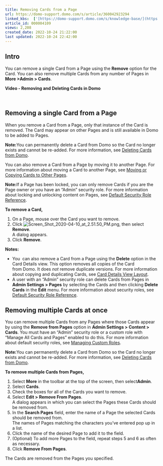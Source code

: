 ```yaml
---
title: Removing Cards from a Page
url: https://domo-support.domo.com/s/article/360042923294
linked_kbs:  ['[https://domo-support.domo.com/s/knowledge-base/](https://domo-support.domo.com/s/knowledge-base/)', '[https://domo-support.domo.com/s/](https://domo-support.domo.com/s/)', '[https://domo-support.domo.com/s/topic/0TO5w000000ZamoGAC](https://domo-support.domo.com/s/topic/0TO5w000000ZamoGAC)', '[https://domo-support.domo.com/s/topic/0TO5w000000ZanDGAS](https://domo-support.domo.com/s/topic/0TO5w000000ZanDGAS)', '[https://domo-support.domo.com/s/article/360043428593](https://domo-support.domo.com/s/article/360043428593)', '[https://domo-support.domo.com/s/article/360042923254](https://domo-support.domo.com/s/article/360042923254)', '[https://domo-support.domo.com/s/article/360043438953](https://domo-support.domo.com/s/article/360043438953)', '[https://domo-support.domo.com/s/article/360042923934](https://domo-support.domo.com/s/article/360042923934)', '[https://domo-support.domo.com/s/article/360043438973](https://domo-support.domo.com/s/article/360043438973)', '[https://domo-support.domo.com/s/article/360042923294](https://domo-support.domo.com/s/article/360042923294)', '[https://domo-support.domo.com/s/topic/0TO5w000000ZanDGAS/card-and-dashboard-management](https://domo-support.domo.com/s/topic/0TO5w000000ZanDGAS/card-and-dashboard-management)', '[https://domo-support.domo.com/s/article/360043429933](https://domo-support.domo.com/s/article/360043429933)', '[https://domo-support.domo.com/s/article/360043429953](https://domo-support.domo.com/s/article/360043429953)', '[https://domo-support.domo.com/s/article/360042925494](https://domo-support.domo.com/s/article/360042925494)', '[https://domo-support.domo.com/s/article/360043429913](https://domo-support.domo.com/s/article/360043429913)', '[https://domo-support.domo.com/s/article/4408174643607](https://domo-support.domo.com/s/article/4408174643607)', '[https://domo-support.domo.com/s/login/](https://domo-support.domo.com/s/login/)']
article_id: 000004109
views: 2,208
created_date: 2022-10-24 21:22:00
last updated: 2022-10-24 22:42:00
---
```




Intro
-----


You can remove a single Card from a Page using the **Remove** option for the Card. You can also remove multiple Cards from any number of Pages in **More >****Admin > Cards**. 


**Video - Removing and Deleting Cards in Domo**



 


Removing a single Card from a Page
----------------------------------


When you remove a Card from a Page, only that instance of the Card is removed. The Card may appear on other Pages and is still available in Domo to be added to Pages.




 


**Note:**You can permanently delete a Card from Domo so the Card no longer exists and cannot be re-added. For more information, see [Deleting Cards from Domo](/s/article/360043428593 "Deleting a Card from Domo").



You can also remove a Card from a Page by moving it to another Page. For more information about moving a Card to another Page, see [Moving or Copying Cards to Other Pages](/s/article/360042923254 "Moving or Copying Cards to Other Pages").




 


**Note:**If a Page has been locked, you can only remove Cards if you are the Page owner or you have an "Admin" security role. For more information about locking and unlocking content on Pages, see [Default Security Role Reference](/s/article/360043438953 "Locking or Unlocking Page Content").



**To remove a Card,**


1. On a Page, mouse over the Card you want to remove.
2. Click ![Screen_Shot_2020-04-10_at_2.51.50_PM.png](Screen_Shot_2020-04-10_at_2.51.50_PM.png), then select **Remove**.  
A dialog appears.
3. Click **Remove**.




 


**Notes:**


* You  can also remove a Card from a Page using the **Delete** option in the Card Details view. This option removes all copies of the Card from Domo. It does *not* remove duplicate versions. For more information about copying and duplicating Cards, see [Card Details View Layout](/s/article/360042923934 "Moving or Copying Cards to Other Pages").
* A user with an "Admin" security role can delete Cards from Pages in **Admin Settings > Pages** by selecting the Cards and then clicking **Delete Cards** in the **Edit** menu. For more information about security roles, see [Default Security Role Reference](/s/article/360043438953).






Removing multiple Cards at once
-------------------------------


You can remove multiple Cards from any Pages where those Cards appear by using the **Remove from Pages** option in **Admin Settings > Content > Cards**. You must have an "Admin" security role or a custom role with "Manage All Cards and Pages" enabled to do this. For more information about default security roles, see [Managing Custom Roles](/s/article/360043438973 "Security Role Reference").




 


**Note:**You can permanently delete a Card from Domo so the Card no longer exists and cannot be re-added. For more information, see [Deleting Cards from Domo](/s/article/360043428593 "Deleting a Card from Domo").



**To remove multiple Cards from Pages,**


1. Select **More** in the toolbar at the top of the screen, then select**Admin**.
2. Select **Cards**.
3. Check the boxes for all of the Cards you want to remove.
4. Select **Edit > Remove From Pages**.  
A dialog appears in which you can select the Pages these Cards should be removed from.
5. In the **Search Pages** field, enter the name of a Page the selected Cards should be removed from.  
The names of Pages matching the characters you've entered pop up in a list.
6. Click the name of the desired Page to add it to the field.
7. (Optional) To add more Pages to the field, repeat steps 5 and 6 as often as necessary.
8. Click **Remove From Pages**.


The Cards are removed from the Pages you specified.

